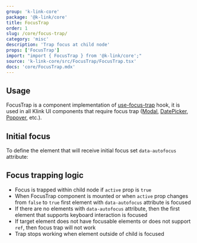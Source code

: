 ```yaml
---
group: 'k-link-core'
package: '@k-link/core'
title: FocusTrap
order: 1
slug: /core/focus-trap/
category: 'misc'
description: 'Trap focus at child node'
props: ['FocusTrap']
import: "import { FocusTrap } from '@k-link/core';"
source: 'k-link-core/src/FocusTrap/FocusTrap.tsx'
docs: 'core/FocusTrap.mdx'
---
```



## Usage

FocusTrap is a component implementation of [use-focus-trap](/hooks/use-focus-trap/) hook,
it is used in all Klink UI components that require focus trap ([Modal](/core/modal/), [DatePicker](/dates/date-picker/), [Popover](/core/popover/), etc.).

<Demo data={FocusTrapDemos.usage} />

## Initial focus

To define the element that will receive initial focus set `data-autofocus` attribute:

<Demo data={FocusTrapDemos.initial} />

## Focus trapping logic

- Focus is trapped within child node if `active` prop is `true`
- When FocusTrap component is mounted or when `active` prop changes from `false` to `true` first element with `data-autofocus` attribute is focused
- If there are no elements with `data-autofocus` attribute, then the first element that supports keyboard interaction is focused
- If target element does not have focusable elements or does not support `ref`, then focus trap will not work
- Trap stops working when element outside of child is focused
